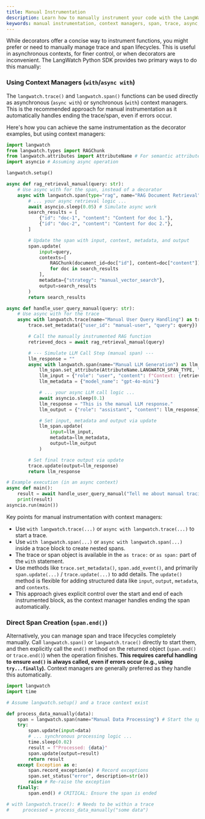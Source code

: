 ```yaml
---
title: Manual Instrumentation
description: Learn how to manually instrument your code with the LangWatch Python SDK
keywords: manual instrumentation, context managers, span, trace, async, synchronous, LangWatch, Python
---
```


While decorators offer a concise way to instrument functions, you might prefer or need to manually manage trace and span lifecycles. This is useful in asynchronous contexts, for finer control, or when decorators are inconvenient. The LangWatch Python SDK provides two primary ways to do this manually:

### Using Context Managers (`with`/`async with`)

The `langwatch.trace()` and `langwatch.span()` functions can be used directly as asynchronous (`async with`) or synchronous (`with`) context managers. This is the recommended approach for manual instrumentation as it automatically handles ending the trace/span, even if errors occur.

Here's how you can achieve the same instrumentation as the decorator examples, but using context managers:

```python
import langwatch
from langwatch.types import RAGChunk
from langwatch.attributes import AttributeName # For semantic attribute keys
import asyncio # Assuming async operation

langwatch.setup()

async def rag_retrieval_manual(query: str):
    # Use async with for the span, instead of a decorator
    async with langwatch.span(type="rag", name="RAG Document Retrieval") as span:
        # ... your async retrieval logic ...
        await asyncio.sleep(0.05) # Simulate async work
        search_results = [
            {"id": "doc-1", "content": "Content for doc 1."},
            {"id": "doc-2", "content": "Content for doc 2."},
        ]

        # Update the span with input, context, metadata, and output
        span.update(
            input=query,
            contexts=[
                RAGChunk(document_id=doc["id"], content=doc["content"])
                for doc in search_results
            ],
            metadata={"strategy": "manual_vector_search"},
            output=search_results
        )
        return search_results

async def handle_user_query_manual(query: str):
    # Use async with for the trace
    async with langwatch.trace(name="Manual User Query Handling") as trace:
        trace.set_metadata({"user_id": "manual-user", "query": query}) # Set initial trace metadata

        # Call the manually instrumented RAG function
        retrieved_docs = await rag_retrieval_manual(query)

        # --- Simulate LLM Call Step (manual span) ---
        llm_response = ""
        async with langwatch.span(name="Manual LLM Generation") as llm_span:
            llm_span.set_attribute(AttributeName.LANGWATCH_SPAN_TYPE, "llm") # Set span type
            llm_input = {"role": "user", "content": f"Context: {retrieved_docs}\nQuery: {query}"}
            llm_metadata = {"model_name": "gpt-4o-mini"}

            # ... your async LLM call logic ...
            await asyncio.sleep(0.1)
            llm_response = "This is the manual LLM response."
            llm_output = {"role": "assistant", "content": llm_response}

            # Set input, metadata and output via update
            llm_span.update(
                input=llm_input,
                metadata=llm_metadata,
                output=llm_output
            )

        # Set final trace output via update
        trace.update(output=llm_response)
        return llm_response

# Example execution (in an async context)
async def main():
    result = await handle_user_query_manual("Tell me about manual tracing with context managers.")
    print(result)
asyncio.run(main())
```

Key points for manual instrumentation with context managers:

- Use `with langwatch.trace(...)` or `async with langwatch.trace(...)` to start a trace.
- Use `with langwatch.span(...)` or `async with langwatch.span(...)` inside a trace block to create nested spans.
- The trace or span object is available in the `as trace:` or `as span:` part of the `with` statement.
- Use methods like `trace.set_metadata()`, `span.add_event()`, and primarily `span.update(...)` / `trace.update(...)` to add details. The `update()` method is flexible for adding structured data like `input`, `output`, `metadata`, and `contexts`.
- This approach gives explicit control over the start and end of each instrumented block, as the context manager handles ending the span automatically.

### Direct Span Creation (`span.end()`)

Alternatively, you can manage span and trace lifecycles completely manually. Call `langwatch.span()` or `langwatch.trace()` directly to start them, and then explicitly call the `end()` method on the returned object (`span.end()` or `trace.end()`) when the operation finishes. **This requires careful handling to ensure `end()` is always called, even if errors occur (e.g., using `try...finally`).** Context managers are generally preferred as they handle this automatically.

```python
import langwatch
import time

# Assume langwatch.setup() and a trace context exist

def process_data_manually(data):
    span = langwatch.span(name="Manual Data Processing") # Start the span
    try:
        span.update(input=data)
        # ... synchronous processing logic ...
        time.sleep(0.02)
        result = f"Processed: {data}"
        span.update(output=result)
        return result
    except Exception as e:
        span.record_exception(e) # Record exceptions
        span.set_status("error", description=str(e))
        raise # Re-raise the exception
    finally:
        span.end() # CRITICAL: Ensure the span is ended

# with langwatch.trace(): # Needs to be within a trace
#     processed = process_data_manually("some data")
```
